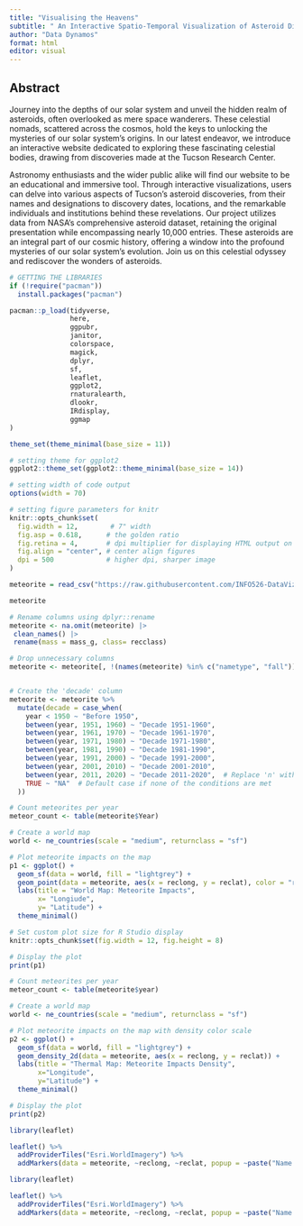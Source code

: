 ```yaml
---
title: "Visualising the Heavens" 
subtitle: " An Interactive Spatio-Temporal Visualization of Asteroid Discoveries in Tucson"
author: "Data Dynamos"
format: html
editor: visual
---
```


## Abstract

Journey into the depths of our solar system and unveil the hidden realm of asteroids, often overlooked as mere space wanderers. These celestial nomads, scattered across the cosmos, hold the keys to unlocking the mysteries of our solar system's origins. In our latest endeavor, we introduce an interactive website dedicated to exploring these fascinating celestial bodies, drawing from discoveries made at the Tucson Research Center.

Astronomy enthusiasts and the wider public alike will find our website to be an educational and immersive tool. Through interactive visualizations, users can delve into various aspects of Tucson's asteroid discoveries, from their names and designations to discovery dates, locations, and the remarkable individuals and institutions behind these revelations. Our project utilizes data from NASA's comprehensive asteroid dataset, retaining the original presentation while encompassing nearly 10,000 entries. These asteroids are an integral part of our cosmic history, offering a window into the profound mysteries of our solar system's evolution. Join us on this celestial odyssey and rediscover the wonders of asteroids.

```r

# GETTING THE LIBRARIES
if (!require("pacman"))
  install.packages("pacman")

pacman::p_load(tidyverse,
               here,
               ggpubr,
               janitor,
               colorspace,
               magick,
               dplyr,
               sf,
               leaflet,
               ggplot2,
               rnaturalearth,
               dlookr,
               IRdisplay,
               ggmap
)

theme_set(theme_minimal(base_size = 11))

# setting theme for ggplot2
ggplot2::theme_set(ggplot2::theme_minimal(base_size = 14))

# setting width of code output
options(width = 70)

# setting figure parameters for knitr
knitr::opts_chunk$set(
  fig.width = 12,        # 7" width
  fig.asp = 0.618,      # the golden ratio
  fig.retina = 4,       # dpi multiplier for displaying HTML output on retina
  fig.align = "center", # center align figures
  dpi = 500             # higher dpi, sharper image
)

```

```r

meteorite = read_csv("https://raw.githubusercontent.com/INFO526-DataViz/project-final-Data-Dynamos/main/data/Meteorite_Landings.csv")

meteorite
```

```r


# Rename columns using dplyr::rename
meteorite <- na.omit(meteorite) |>
 clean_names() |>
 rename(mass = mass_g, class= recclass)

# Drop unnecessary columns
meteorite <- meteorite[, !(names(meteorite) %in% c("nametype", "fall"))]


# Create the 'decade' column
meteorite <- meteorite %>%
  mutate(decade = case_when(
    year < 1950 ~ "Before 1950",
    between(year, 1951, 1960) ~ "Decade 1951-1960",
    between(year, 1961, 1970) ~ "Decade 1961-1970",
    between(year, 1971, 1980) ~ "Decade 1971-1980",
    between(year, 1981, 1990) ~ "Decade 1981-1990",
    between(year, 1991, 2000) ~ "Decade 1991-2000",
    between(year, 2001, 2010) ~ "Decade 2001-2010",
    between(year, 2011, 2020) ~ "Decade 2011-2020",  # Replace 'n' with the appropriate value for the last decade
    TRUE ~ "NA"  # Default case if none of the conditions are met
  ))

```

```r

# Count meteorites per year
meteor_count <- table(meteorite$Year)

# Create a world map
world <- ne_countries(scale = "medium", returnclass = "sf")

# Plot meteorite impacts on the map
p1 <- ggplot() +
  geom_sf(data = world, fill = "lightgrey") +
  geom_point(data = meteorite, aes(x = reclong, y = reclat), color = "red", size = 1, alpha = 0.5) +
  labs(title = "World Map: Meteorite Impacts",
       x= "Longiude",
       y= "Latitude") +
  theme_minimal()

# Set custom plot size for R Studio display
knitr::opts_chunk$set(fig.width = 12, fig.height = 8)

# Display the plot
print(p1)

```

```r
# Count meteorites per year
meteor_count <- table(meteorite$year)

# Create a world map
world <- ne_countries(scale = "medium", returnclass = "sf")

# Plot meteorite impacts on the map with density color scale
p2 <- ggplot() +
  geom_sf(data = world, fill = "lightgrey") +
  geom_density_2d(data = meteorite, aes(x = reclong, y = reclat)) +
  labs(title = "Thermal Map: Meteorite Impacts Density",
       x="Longitude",
       y="Latitude") +
  theme_minimal()

# Display the plot
print(p2)
```

```r

library(leaflet)

leaflet() %>%
  addProviderTiles("Esri.WorldImagery") %>%
  addMarkers(data = meteorite, ~reclong, ~reclat, popup = ~paste("Name: ", name))

```

```r

library(leaflet)

leaflet() %>%
  addProviderTiles("Esri.WorldImagery") %>%
  addMarkers(data = meteorite, ~reclong, ~reclat, popup = ~paste("Name: ", Name))

```
